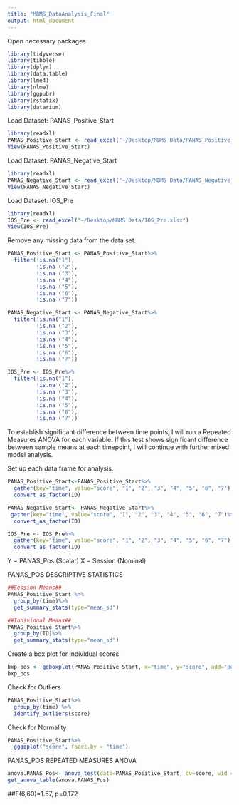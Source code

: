 ```yaml
---
title: "MBMS_DataAnalysis_Final"
output: html_document
---
```

Open necessary packages
```r
library(tidyverse)
library(tibble)
library(dplyr)
library(data.table)
library(lme4)
library(nlme)
library(ggpubr)
library(rstatix)
library(datarium)

```

Load Dataset: PANAS_Positive_Start
```r
library(readxl)
PANAS_Positive_Start <- read_excel("~/Desktop/MBMS Data/PANAS_Positive_Start.xlsx")
View(PANAS_Positive_Start)
```
Load Dataset: PANAS_Negative_Start
```r
library(readxl)
PANAS_Negative_Start <- read_excel("~/Desktop/MBMS Data/PANAS_Negative_Start.xlsx")
View(PANAS_Negative_Start)
```
Load Dataset: IOS_Pre
```r
library(readxl)
IOS_Pre <- read_excel("~/Desktop/MBMS Data/IOS_Pre.xlsx")
View(IOS_Pre)
```

Remove any missing data from the data set. 
```r
PANAS_Positive_Start <- PANAS_Positive_Start%>%
  filter(!is.na("1"),
         !is.na ("2"), 
         !is.na ("3"),
         !is.na ("4"), 
         !is.na ("5"),
         !is.na ("6"), 
         !is.na ("7"))

PANAS_Negative_Start <- PANAS_Negative_Start%>%
  filter(!is.na("1"),
         !is.na ("2"), 
         !is.na ("3"),
         !is.na ("4"), 
         !is.na ("5"),
         !is.na ("6"), 
         !is.na ("7"))

IOS_Pre <- IOS_Pre%>%
  filter(!is.na("1"),
         !is.na ("2"), 
         !is.na ("3"),
         !is.na ("4"), 
         !is.na ("5"),
         !is.na ("6"), 
         !is.na ("7"))
```

To establish significant difference between time points, I will run a Repeated Measures ANOVA for each variable. If this test shows significant difference between sample means at each timepoint, I will continue with further mixed model analysis. 

Set up each data frame for analysis.
```r
PANAS_Positive_Start<-PANAS_Positive_Start%>%
  gather(key="time", value="score", "1", "2", "3", "4", "5", "6", "7") %>%
  convert_as_factor(ID)

PANAS_Negative_Start<- PANAS_Negative_Start%>%
 gather(key="time", value="score", "1", "2", "3", "4", "5", "6", "7")%>%
  convert_as_factor(ID)

IOS_Pre <- IOS_Pre%>%
  gather(key="time", value="score", "1", "2", "3", "4", "5", "6", "7") %>%
  convert_as_factor(ID)

```

Y = PANAS_Pos (Scalar)
X = Session (Nominal)

PANAS_POS DESCRIPTIVE STATISTICS
```r
##Session Means##
PANAS_Positive_Start %>%
  group_by(time)%>%
  get_summary_stats(type="mean_sd")

```
```r
##Individual Means##
PANAS_Positive_Start%>%
  group_by(ID)%>%
  get_summary_stats(type="mean_sd")
```
Create a box plot for individual scores
```r
bxp_pos <- ggboxplot(PANAS_Positive_Start, x="time", y="score", add="point") 
bxp_pos
```
Check for Outliers 
```r
PANAS_Positive_Start%>%
  group_by(time) %>%
  identify_outliers(score)
```

Check for Normality
```r
PANAS_Positive_Start%>%
  ggqqplot("score", facet.by = "time")
```
PANAS_POS REPEATED MEASURES ANOVA
```r
anova.PANAS_Pos<- anova_test(data=PANAS_Positive_Start, dv=score, wid = ID, within = time)
get_anova_table(anova.PANAS_Pos)
```
##F(6,60)=1.57, p=0.172


